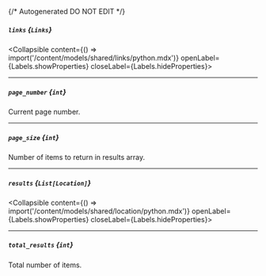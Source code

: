 {/* Autogenerated DO NOT EDIT  */}

##### `links` *{`Links`}*
<Collapsible content={() => import('/content/models/shared/links/python.mdx')} openLabel={Labels.showProperties} closeLabel={Labels.hideProperties}>
</Collapsible>

---
##### `page_number` *{`int`}*
Current page number.

---
##### `page_size` *{`int`}*
Number of items to return in results array.

---
##### `results` *{`List[Location]`}*
<Collapsible content={() => import('/content/models/shared/location/python.mdx')} openLabel={Labels.showProperties} closeLabel={Labels.hideProperties}>
</Collapsible>

---
##### `total_results` *{`int`}*
Total number of items.



